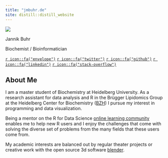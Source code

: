 ```yaml
---
title: "jmbuhr.de"
site: distill::distill_website
---
```


<div class=profile>
<img src="assets/img/profile.png" class="profile-circle">

Jannik Buhr

Biochemist / Bioinformatician

[`r icon::fa("envelope")`](https://jmbuhr.de/#contact)
[`r icon::fa("twitter")`](https://twitter.com/JannikBuhr)
[`r icon::fa("github")`](https://github.com/jmbuhr)
[`r icon::fa("linkedin")`](https://www.linkedin.com/in/jmbuhr/)
[`r icon::fa("stack-overflow")`](https://stackoverflow.com/users/9130337/jannik-buhr?tab=profile)
</div>

## About Me

I am a master student of Biochemistry at Heidelberg University.
As a research assistant for data analysis and R in the Brügger Lipidomics Group at the Heidelberg Center for Biochemistry ([BZH](https://bzh.db-engine.de/)) I pursue my interest
in programming and data visualization. 

Being a mentor on the R for Data Science [online learning community](https://www.rfordatasci.com/)
enables me to help new R users and I enjoy the challenges that come with
solving the diverse set of problems from the many fields that these users come from.

My academic interests are balanced out by regular theater projects or creative work with
the open source 3d software [blender](https://www.blender.org/).
